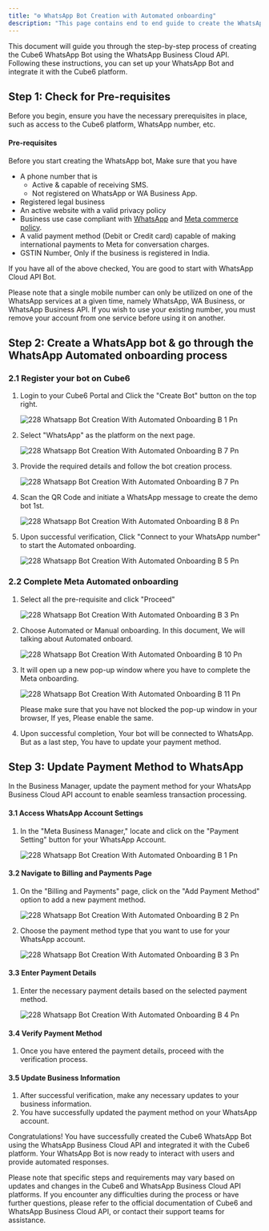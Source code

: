 ```yaml
---
title: "⚙️ WhatsApp Bot Creation with Automated onboarding"
description: "This page contains end to end guide to create the WhatsApp Bot with Automated  Cube6 Onboarding."
---
```


This document will guide you through the step-by-step process of creating the  Cube6 WhatsApp Bot using the WhatsApp Business Cloud API. Following these instructions, you can set up your WhatsApp Bot and integrate it with the  Cube6 platform.

## **Step 1: Check for Pre-requisites**

Before you begin, ensure you have the necessary prerequisites in place, such as access to the  Cube6 platform, WhatsApp number, etc.

#### **Pre-requisites**

Before you start creating the WhatsApp bot, Make sure that you have

- A phone number that is
  - Active & capable of receiving SMS.
  - Not registered on WhatsApp or WA Business App.
- Registered legal business
- An active website with a valid privacy policy
- Business use case compliant with [WhatsApp](https://www.whatsapp.com/legal/commerce-policy) and [Meta commerce policy](https://www.facebook.com/policies_center/commerce/).
- A valid payment method (Debit or Credit card) capable of making international payments to Meta for conversation charges.
- GSTIN Number, Only if the business is registered in India.

If you have all of the above checked, You are good to start with WhatsApp Cloud API Bot.

<Info>
  Please note that a single mobile number can only be utilized on one of the WhatsApp services at a given time, namely WhatsApp, WA Business, or WhatsApp Business API. If you wish to use your existing number, you must remove your account from one service before using it on another.
</Info>

## **Step 2: Create a WhatsApp bot & go through the WhatsApp Automated onboarding process**

### **2.1 Register your bot on  Cube6**

1. Login to your  Cube6 Portal and Click the "Create Bot" button on the top right.

   ![228 Whatsapp Bot Creation With Automated Onboarding B 1 Pn](/images/platform-guidelines-training/whatsapp-bot-creation-with-automated-onboarding/228.whatsapp_bot_creation_with_automated_onboarding__b-6.png)
2. Select "WhatsApp" as the platform on the next page.

   ![228 Whatsapp Bot Creation With Automated Onboarding B 7 Pn](/images/platform-guidelines-training/whatsapp-bot-creation-with-automated-onboarding/228.whatsapp_bot_creation_with_automated_onboarding__b-12.png)
3. Provide the required details and follow the bot creation process.

   ![228 Whatsapp Bot Creation With Automated Onboarding B 7 Pn](/images/platform-guidelines-training/whatsapp-bot-creation-with-automated-onboarding/228.whatsapp_bot_creation_with_automated_onboarding__b-7.png)
4. Scan the QR Code and initiate a WhatsApp message to create the demo bot 1st.

   ![228 Whatsapp Bot Creation With Automated Onboarding B 8 Pn](/images/platform-guidelines-training/whatsapp-bot-creation-with-automated-onboarding/228.whatsapp_bot_creation_with_automated_onboarding__b-8.png)
5. Upon successful verification, Click "Connect to your WhatsApp number" to start the Automated onboarding.

   ![228 Whatsapp Bot Creation With Automated Onboarding B 5 Pn](/images/platform-guidelines-training/whatsapp-bot-creation-with-automated-onboarding/228.whatsapp_bot_creation_with_automated_onboarding__b-5.png)

### **2.2 Complete Meta Automated onboarding**

1. Select all the pre-requisite and click "Proceed"

   ![228 Whatsapp Bot Creation With Automated Onboarding B 3 Pn](/images/platform-guidelines-training/whatsapp-bot-creation-with-automated-onboarding/228.whatsapp_bot_creation_with_automated_onboarding__b-9.png)
2. Choose Automated or Manual onboarding. In this document, We will talking about Automated onboard.

   ![228 Whatsapp Bot Creation With Automated Onboarding B 10 Pn](/images/platform-guidelines-training/whatsapp-bot-creation-with-automated-onboarding/228.whatsapp_bot_creation_with_automated_onboarding__b-10.png)
3. It will open up a new pop-up window where you have to complete the Meta onboarding.

   ![228 Whatsapp Bot Creation With Automated Onboarding B 11 Pn](/images/platform-guidelines-training/whatsapp-bot-creation-with-automated-onboarding/228.whatsapp_bot_creation_with_automated_onboarding__b-11.png)

   <Info>
     Please make sure that you have not blocked the pop-up window in your browser, If yes, Please enable the same.
   </Info>
4. Upon successful completion, Your bot will be connected to WhatsApp. But as a last step, You have to update your payment method.

## **Step 3: Update Payment Method to WhatsApp**

In the Business Manager, update the payment method for your WhatsApp Business Cloud API account to enable seamless transaction processing.

#### **3.1 Access WhatsApp Account Settings**

1. In the "Meta Business Manager," locate and click on the "Payment Setting" button for your WhatsApp Account.

   ![228 Whatsapp Bot Creation With Automated Onboarding B 1 Pn](/images/platform-guidelines-training/whatsapp-bot-creation-with-automated-onboarding/228.whatsapp_bot_creation_with_automated_onboarding__b-1.png)

#### **3.2 Navigate to Billing and Payments Page**

1. On the "Billing and Payments" page, click on the "Add Payment Method" option to add a new payment method.

   ![228 Whatsapp Bot Creation With Automated Onboarding B 2 Pn](/images/platform-guidelines-training/whatsapp-bot-creation-with-automated-onboarding/228.whatsapp_bot_creation_with_automated_onboarding__b-2.png)
2. Choose the payment method type that you want to use for your WhatsApp account.

   ![228 Whatsapp Bot Creation With Automated Onboarding B 3 Pn](/images/platform-guidelines-training/whatsapp-bot-creation-with-automated-onboarding/228.whatsapp_bot_creation_with_automated_onboarding__b-3.png)

#### **3.3 Enter Payment Details**

1. Enter the necessary payment details based on the selected payment method.

   ![228 Whatsapp Bot Creation With Automated Onboarding B 4 Pn](/images/platform-guidelines-training/whatsapp-bot-creation-with-automated-onboarding/228.whatsapp_bot_creation_with_automated_onboarding__b-4.png)

#### **3.4 Verify Payment Method**

1. Once you have entered the payment details, proceed with the verification process.

#### **3.5 Update Business Information**

1. After successful verification, make any necessary updates to your business information.
2. You have successfully updated the payment method on your WhatsApp account.

Congratulations\! You have successfully created the  Cube6 WhatsApp Bot using the WhatsApp Business Cloud API and integrated it with the  Cube6 platform. Your WhatsApp Bot is now ready to interact with users and provide automated responses.

Please note that specific steps and requirements may vary based on updates and changes in the  Cube6 and WhatsApp Business Cloud API platforms. If you encounter any difficulties during the process or have further questions, please refer to the official documentation of  Cube6 and WhatsApp Business Cloud API, or contact their support teams for assistance.
